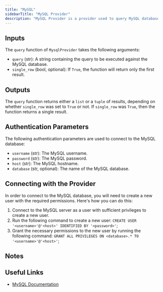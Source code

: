 ```yaml
---
title: "MySQL"
sidebarTitle: "MySQL Provider"
description: "MySQL Provider is a provider used to query MySQL databases"
---
```


## Inputs

The `query` function of `MysqlProvider` takes the following arguments:

- `query` (str): A string containing the query to be executed against the MySQL database.
- `single_row` (bool, optional): If `True`, the function will return only the first result.

## Outputs

The `query` function returns either a `list` or a `tuple` of results, depending on whether `single_row` was set to `True` or not. If `single_row` was `True`, then the function returns a single result.

## Authentication Parameters

The following authentication parameters are used to connect to the MySQL database:

- `username` (str): The MySQL username.
- `password` (str): The MySQL password.
- `host` (str): The MySQL hostname.
- `database` (str, optional): The name of the MySQL database.

## Connecting with the Provider

In order to connect to the MySQL database, you will need to create a new user with the required permissions. Here's how you can do this:

1. Connect to the MySQL server as a user with sufficient privileges to create a new user.
2. Run the following command to create a new user:
   `CREATE USER '<username>'@'<host>' IDENTIFIED BY '<password>'`;
3. Grant the necessary permissions to the new user by running the following command:
   `GRANT ALL PRIVILEGES ON <database>.* TO '<username>'@'<host>'`;

## Notes

## Useful Links

- [MySQL Documentation](https://dev.mysql.com/doc/refman/8.0/en/)
